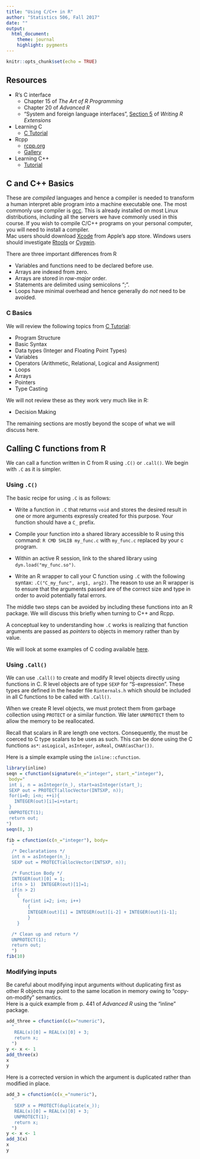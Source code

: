 ```yaml
---
title: "Using C/C++ in R"
author: "Statistics 506, Fall 2017"
date: ""
output: 
  html_document:      
    theme: journal
    highlight: pygments
---
```


```r
knitr::opts_chunk$set(echo = TRUE)
```

## Resources
 
 + R's C interface
    + Chapter 15 of _The Art of R Programming_
    + Chapter 20 of _Advanced R_
    + "System and foreign language interfaces", [Section 5](https://cran.r-project.org/doc/manuals/r-release/R-exts.html#System-and-foreign-language-interfaces)
  of _Writing R Extensions_

 + Learning C
    - [C Tutorial](https://www.tutorialspoint.com/cprogramming/)
  
 + Rcpp
    - [rcpp.org](http://rcpp.org)
    - [Gallery](http://gallery.rcpp.org)

 + Learning C++
     - [Tutorial](http://www.cplusplus.com/doc/tutorial/)

## C and C++ Basics

  These are *compiled* languages and hence a compiler is needed to transform
 a human interpret able program into a machine executable one.  The most commonly
 use compiler is [gcc](https://gcc.gnu.org/).  This is already installed on most
 Linux distributions, including all the servers we have commonly used in this course.
 If you wish to compile C/C++ programs on your personal computer, you will need 
 to install a compiler.  
 Mac users should download [Xcode](https://developer.apple.com/xcode/) from Apple's app store.
 Windows users should investigate [Rtools](https://cran.r-project.org/bin/windows/Rtools/) or [Cygwin](https://www.cygwin.com/).

There are three important differences from R 

  + Variables and functions need to be declared before use.
  + Arrays are indexed from zero.
  + Arrays are stored in *row-major* order.
  + Statements are delimited using semicolons ";".
  + Loops have minimal overhead and hence generally do *not* need to be avoided.

### C Basics

We will review the following topics from [C Tutorial](https://www.tutorialspoint.com/cprogramming/):

  + Program Structure
  + Basic Syntax
  + Data types (Integer and Floating Point Types)
  + Variables 
  + Operators (Arithmetic, Relational, Logical and Assignment)
  + Loops
  + Arrays
  + Pointers
  + Type Casting

We will not review these as they work very much like in R:

  + Decision Making

The remaining sections are mostly beyond the scope of what we will discuss here.

## Calling C functions from R

We can call a function written in C from R using `.C()` or `.call()`.  We begin
with `.C` as it is simpler.  

### Using `.C()`

The basic recipe for using `.C` is as follows:
  
  + Write a function in `.C` that returns `void` and stores the desired result
  in one or more arguments expressly created for this purpose. Your function
  should have a `C_` prefix.
  
  + Compile your function into a shared library accessible to R using this command:
  `R CMD SHLIB my_func.c` with `my_func.c` replaced by your c program.
  
  + Within an active R session, link to the shared library using `dyn.load("my_func.so")`.
  
  + Write an R wrapper to call your C function using `.C` with the following syntax:
    `.C("C_my_func", arg1, arg2)`.  The reason to use an R wrapper is to ensure that
    the arguments passed are of the correct size and type in order to avoid potentially
    fatal errors.

 The middle two steps can be avoided by including these functions into an R
 package.  We will discuss this briefly when turning to C++ and Rcpp.

 A conceptual key to understanding how `.C` works is realizing that function arguments
 are passed as *pointers* to objects in memory rather than by value.  
    
 We will look at some examples of C coding available [here](./C_ex.tgz).
 
### Using `.Call()`

We can use `.Call()` to create and modify R level objects
directly using functions in C.  R level objects are of type `SEXP` for 
"S-expression". These types are defined in the header file `Rinternals.h` which
should be included in all C functions to be called with `.Call()`.

When we create R level objects, we must protect them from garbage collection
using `PROTECT` or a similar function.  We later `UNPROTECT` them to allow
the memory to be reallocated. 

Recall that scalars in R are length one vectors. Consequently, the must be
coerced to C type scalars to be uses as such.  This can be done using the
C functions `as*`: `asLogical`, `asInteger`, `asReal`, `CHAR(asChar())`. 

Here is a simple example using the `inline::cfunction`.
```r
library(inline)
seqn = cfunction(signature(n_="integer", start_="integer"), 
 body="
 int i, n = asInteger(n_), start=asInteger(start_);
 SEXP out = PROTECT(allocVector(INTSXP, n));
 for(i=0; i<n; ++i){
   INTEGER(out)[i]=i+start;
 }
 UNPROTECT(1);
 return out;
")
seqn(8, 3)
```

```r
fib = cfunction(c(n_="integer"), body=
  "
  /* Declaratations */
  int n = asInteger(n_);
  SEXP out = PROTECT(allocVector(INTSXP, n));

  /* Function Body */
  INTEGER(out)[0] = 1;
  if(n > 1)  INTEGER(out)[1]=1;
  if(n > 2)
    {
      for(int i=2; i<n; i++)
        {
        INTEGER(out)[i] = INTEGER(out)[i-2] + INTEGER(out)[i-1];
        }
    }

  /* Clean up and return */
  UNPROTECT(1);
  return out;
  ")
fib(10)
```

### Modifying inputs
Be careful about modifying input arguments without duplicating first as other
R objects may point to the same location in memory owing to "copy-on-modify" semantics.  
Here is a quick example from p. 441 of _Advanced R_ using the "inline" package.

```r
add_three = cfunction(c(x="numeric"),
  "
   REAL(x)[0] = REAL(x)[0] + 3;
   return x; 
  ")
y <- x <- 1
add_three(x)
x
y
```

Here is a corrected version in which the argument is duplicated rather
than modified in place. 
```r
add_3 = cfunction(c(x_="numeric"),
  "
   SEXP x = PROTECT(duplicate(x_));
   REAL(x)[0] = REAL(x)[0] + 3;
   UNPROTECT(1);
   return x; 
  ")
y <- x <- 1
add_3(x)
x
y
```

